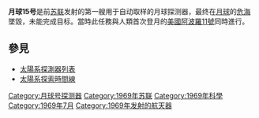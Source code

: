 {{unreferenced|time=2019-07-20T04:17:01+00:00}}
{{Infobox spaceflight
| name                   = 月球15号
| image                  = The Soviet Union 1970 CPA 3951 stamp (Luna 16 in Flight (1970.09.12)).jpg
| image_caption          = 

| mission_type           = [[行星科学|月球样品采集]]
| operator               = 
| COSPAR_ID              = 1969-058A
| SATCAT                 = 4036
| mission_duration       = 

| spacecraft_bus         = 
| manufacturer           = 
| dry_mass               = 
| launch_mass            = {{Convert|5600|kg|abbr=on}}

| launch_date            = 1969年7月13日, 02:54:42 UTC
| launch_rocket          = [[質子K型運載火箭|质子-K]]/[[D组级|D]]
| launch_site            = [[拜科努尔航天发射场|拜科努尔航天发射场]]
| launch_contractor      = 
| destroyed              = 1969年7月21日, 15:51 UTC

| orbit_epoch            = 
| orbit_reference        = 
| orbit_regime           = 
| orbit_periapsis        = 
| orbit_apoapsis         = 
| orbit_inclination      = 
| orbit_period           = 
| apsis                  = 

| instruments            = 

| interplanetary    = 
}}

'''月球15号'''是前[[苏联|苏联]]发射的第一艘用于自动取样的月球探测器，最终在[[月球|月球]]的[[危海|危海]]墜毀，未能完成目标。當時此任務與人類首次登月的[[美國|美國]][[阿波羅11號|阿波羅11號]]同時進行。

==參見==
*[[太陽系探測器列表|太陽系探測器列表]]
*[[太陽系探索時間線|太陽系探索時間線]]

{{月球计划}}

[[Category:月球号探测器|Category:月球号探测器]]
[[Category:1969年苏联|Category:1969年苏联]]
[[Category:1969年科學|Category:1969年科學]]
[[Category:1969年7月|Category:1969年7月]]
[[Category:1969年发射的航天器|Category:1969年发射的航天器]]